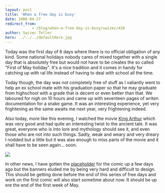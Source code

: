 ```yaml
---
layout: post
title: 'When a free day is busy'
date: 2006-04-27
redirect_from: 
            - /blog/when-a-free-day-is-busy/swizec/426
author: Swizec Teller
hero: ../../../defaultHero.jpg
---
```

Today was the first day of 6 days where there is no official obligation of any kind. Some national holidays nobody cares of mixed together with a single day that is absolutely free but would not have to be creates the so called "First of May holiday". It's a nice tradition and it comes in handy for catching up with ral life instead of having to deal with school all the time.  
  
Today though, the day was not completely free of stuff as I valiantly went to help an ex school mate with his graduation paper so that he may graduate from highschool with a grade that is decent or even better than that. We laboured for nigh on 10 hours and came up with seventeen pages of writen documentation for a snake game. It was an interesting experience, yet very frightening as the same awaits me next year, very frightening indeed.  
  
Also today, more like this evening, I watched the movie [King Arthur](http://www.imdb.com/title/tt0349683/) which was very good and had quite an interesting twist to the ancient tale. It was great, everyone who is into lore and mythology should see it, and even those who are not into such things. Sadly, weak and weary and very dreary I nodded but a little but it was alas enough to miss parts of the movie and it shall have to be seen again... soon.  


![](http://www.rapper.it/King%20Arthur-Guinevere.jpg)  


  
  
In other news, I have gotten the [placeholder](http://swizec.com/index.php/mode=show_comics/comic=0) for the comic up a few days ago but the banners eluded me by being very hard and difficult to design. This should be getting done before the end of this series of free days and work on the first comic will also start sometime about now. It should be up ere the end of the first week of May.